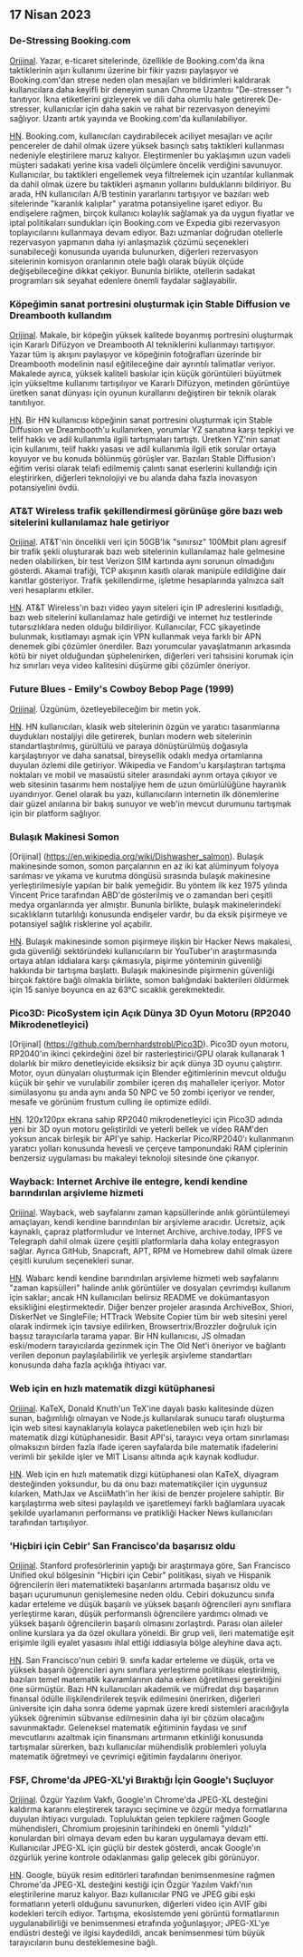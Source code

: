 

<CallToAction />

<Steps>

## 17 Nisan 2023

### De-Stressing Booking.com

[Orijinal](https://www.alexcharlton.co/projects/booking-com-de-stresser).
Yazar, e-ticaret sitelerinde, özellikle de Booking.com'da ikna taktiklerinin aşırı kullanımı üzerine bir fikir yazısı paylaşıyor ve Booking.com'dan strese neden olan mesajları ve bildirimleri kaldırarak kullanıcılara daha keyifli bir deneyim sunan Chrome Uzantısı "De-stresser "ı tanıtıyor. İkna etiketlerini gizleyerek ve dili daha olumlu hale getirerek De-stresser, kullanıcılar için daha sakin ve rahat bir rezervasyon deneyimi sağlıyor. Uzantı artık yayında ve Booking.com'da kullanılabiliyor.

[HN](http://news.ycombinator.com/item?id=35590734).
Booking.com, kullanıcıları caydırabilecek aciliyet mesajları ve açılır pencereler de dahil olmak üzere yüksek basınçlı satış taktikleri kullanması nedeniyle eleştirilere maruz kalıyor. Eleştirmenler bu yaklaşımın uzun vadeli müşteri sadakati yerine kısa vadeli ölçümlere öncelik verdiğini savunuyor. Kullanıcılar, bu taktikleri engellemek veya filtrelemek için uzantılar kullanmak da dahil olmak üzere bu taktikleri aşmanın yollarını bulduklarını bildiriyor. Bu arada, HN kullanıcıları A/B testinin yararlarını tartışıyor ve bazıları web sitelerinde "karanlık kalıplar" yaratma potansiyeline işaret ediyor. Bu endişelere rağmen, birçok kullanıcı kolaylık sağlamak ya da uygun fiyatlar ve iptal politikaları sundukları için Booking.com ve Expedia gibi rezervasyon toplayıcılarını kullanmaya devam ediyor. Bazı uzmanlar doğrudan otellerle rezervasyon yapmanın daha iyi anlaşmazlık çözümü seçenekleri sunabileceği konusunda uyarıda bulunurken, diğerleri rezervasyon sitelerinin komisyon oranlarının otele bağlı olarak büyük ölçüde değişebileceğine dikkat çekiyor. Bununla birlikte, otellerin sadakat programları sık seyahat edenlere önemli faydalar sağlayabilir.

### Köpeğimin sanat portresini oluşturmak için Stable Diffusion ve Dreambooth kullandım

[Orijinal](https://www.shruggingface.com/blog/how-i-used-stable-diffusion-and-dreambooth-to-create-a-painted-portrait-of-my-dog).
Makale, bir köpeğin yüksek kalitede boyanmış portresini oluşturmak için Kararlı Difüzyon ve Dreambooth AI tekniklerini kullanmayı tartışıyor. Yazar tüm iş akışını paylaşıyor ve köpeğinin fotoğrafları üzerinde bir Dreambooth modelinin nasıl eğitileceğine dair ayrıntılı talimatlar veriyor. Makalede ayrıca, yüksek kaliteli baskılar için küçük görüntüleri büyütmek için yükseltme kullanımı tartışılıyor ve Kararlı Difüzyon, metinden görüntüye üretken sanat dünyası için oyunun kurallarını değiştiren bir teknik olarak tanıtılıyor.

[HN](http://news.ycombinator.com/item?id=35592847).
Bir HN kullanıcısı köpeğinin sanat portresini oluşturmak için Stable Diffusion ve Dreambooth'u kullanırken, yorumlar YZ sanatına karşı tepkiyi ve telif hakkı ve adil kullanımla ilgili tartışmaları tartıştı. Üretken YZ'nin sanat için kullanımı, telif hakkı yasası ve adil kullanımla ilgili etik sorular ortaya koyuyor ve bu konuda bölünmüş görüşler var. Bazıları Stable Diffusion'ı eğitim verisi olarak telafi edilmemiş çalıntı sanat eserlerini kullandığı için eleştirirken, diğerleri teknolojiyi ve bu alanda daha fazla inovasyon potansiyelini övdü.

### AT&T Wireless trafik şekillendirmesi görünüşe göre bazı web sitelerini kullanılamaz hale getiriyor

[Orijinal](https://adriano.fyi/post/2023/2023-04-16-att-traffic-shaping-makes-websites-unusable/).
AT&T'nin öncelikli veri için 50GB'lık "sınırsız" 100Mbit planı agresif bir trafik şekli oluşturarak bazı web sitelerinin kullanılamaz hale gelmesine neden olabilirken, bir test Verizon SIM kartında aynı sorunun olmadığını gösterdi. Akamai trafiği, TCP akışının kasıtlı olarak manipüle edildiğine dair kanıtlar gösteriyor. Trafik şekillendirme, işletme hesaplarında yalnızca salt veri hesaplarını etkiler.

[HN](http://news.ycombinator.com/item?id=35592607).
AT&T Wireless'ın bazı video yayın siteleri için IP adreslerini kısıtladığı, bazı web sitelerini kullanılamaz hale getirdiği ve internet hız testlerinde tutarsızlıklara neden olduğu bildiriliyor. Kullanıcılar, FCC şikayetinde bulunmak, kısıtlamayı aşmak için VPN kullanmak veya farklı bir APN denemek gibi çözümler önerdiler. Bazı yorumcular yavaşlatmanın arkasında kötü bir niyet olduğundan şüphelenirken, diğerleri veri tahsisini korumak için hız sınırları veya video kalitesini düşürme gibi çözümler öneriyor.

### Future Blues - Emily's Cowboy Bebop Page (1999)

[Orijinal](https://futureblues.com/).
Üzgünüm, özetleyebileceğim bir metin yok.

[HN](http://news.ycombinator.com/item?id=35589124).
HN kullanıcıları, klasik web sitelerinin özgün ve yaratıcı tasarımlarına duydukları nostaljiyi dile getirerek, bunları modern web sitelerinin standartlaştırılmış, gürültülü ve paraya dönüştürülmüş doğasıyla karşılaştırıyor ve daha sanatsal, bireysellik odaklı medya ortamlarına duyulan özlemi dile getiriyor. Wikipedia ve Fandom'u karşılaştıran tartışma noktaları ve mobil ve masaüstü siteler arasındaki ayrım ortaya çıkıyor ve web sitesinin tasarımı hem nostaljiye hem de uzun ömürlülüğüne hayranlık uyandırıyor. Genel olarak bu yazı, kullanıcıların internetin ilk dönemlerine dair güzel anılarına bir bakış sunuyor ve web'in mevcut durumunu tartışmak için bir platform sağlıyor.

### Bulaşık Makinesi Somon

[Orijinal] (https://en.wikipedia.org/wiki/Dishwasher_salmon).
Bulaşık makinesinde somon, somon parçalarının en az iki kat alüminyum folyoya sarılması ve yıkama ve kurutma döngüsü sırasında bulaşık makinesine yerleştirilmesiyle yapılan bir balık yemeğidir. Bu yöntem ilk kez 1975 yılında Vincent Price tarafından ABD'de gösterilmiş ve o zamandan beri çeşitli medya organlarında yer almıştır. Bununla birlikte, bulaşık makinelerindeki sıcaklıkların tutarlılığı konusunda endişeler vardır, bu da eksik pişirmeye ve potansiyel sağlık risklerine yol açabilir.

[HN](http://news.ycombinator.com/item?id=35586683).
Bulaşık makinesinde somon pişirmeye ilişkin bir Hacker News makalesi, gıda güvenliği sektöründeki kullanıcıların bir YouTuber'ın araştırmasında ortaya atılan iddialara karşı çıkmasıyla, pişirme yönteminin güvenliği hakkında bir tartışma başlattı. Bulaşık makinesinde pişirmenin güvenliği birçok faktöre bağlı olmakla birlikte, somon balığındaki bakterileri öldürmek için 15 saniye boyunca en az 63°C sıcaklık gerekmektedir.

### Pico3D: PicoSystem için Açık Dünya 3D Oyun Motoru (RP2040 Mikrodenetleyici)

[Orijinal] (https://github.com/bernhardstrobl/Pico3D).
Pico3D oyun motoru, RP2040'ın ikinci çekirdeğini özel bir rasterleştirici/GPU olarak kullanarak 1 dolarlık bir mikro denetleyicide eksiksiz bir açık dünya 3D oyunu çalıştırır. Motor, oyun dünyaları oluşturmak için Blender eğitimlerinin mevcut olduğu küçük bir şehir ve vurulabilir zombiler içeren dış mahalleler içeriyor. Motor simülasyonu şu anda aynı anda 50 NPC ve 50 zombi içeriyor ve render, mesafe ve görünüm frustum culling ile optimize edildi.

[HN](http://news.ycombinator.com/item?id=35589172).
120x120px ekrana sahip RP2040 mikrodenetleyici için Pico3D adında yeni bir 3D oyun motoru geliştirildi ve yeterli bellek ve video RAM'den yoksun ancak birleşik bir API'ye sahip. Hackerlar Pico/RP2040'ı kullanmanın yaratıcı yolları konusunda hevesli ve çerçeve tamponundaki RAM çiplerinin benzersiz uygulaması bu makaleyi teknoloji sitesinde öne çıkarıyor.

### Wayback: Internet Archive ile entegre, kendi kendine barındırılan arşivleme hizmeti

[Orijinal](https://github.com/wabarc/wayback).
Wayback, web sayfalarını zaman kapsüllerinde anlık görüntülemeyi amaçlayan, kendi kendine barındırılan bir arşivleme aracıdır. Ücretsiz, açık kaynaklı, çapraz platformludur ve Internet Archive, archive.today, IPFS ve Telegraph dahil olmak üzere çeşitli platformlarla daha kolay entegrasyon sağlar. Ayrıca GitHub, Snapcraft, APT, RPM ve Homebrew dahil olmak üzere çeşitli kurulum seçenekleri sunar.

[HN](http://news.ycombinator.com/item?id=35586845).
Wabarc kendi kendine barındırılan arşivleme hizmeti web sayfalarını "zaman kapsülleri" halinde anlık görüntüler ve dosyaları çevrimdışı kullanım için saklar; ancak HN kullanıcıları belirsiz README ve dokümantasyon eksikliğini eleştirmektedir. Diğer benzer projeler arasında ArchiveBox, Shiori, DiskerNet ve SingleFile; HTTrack Website Copier tüm bir web sitesini yerel olarak indirmek için tavsiye edilirken, Browsertrix/Brozzler doğruluk için başsız tarayıcılarla tarama yapar. Bir HN kullanıcısı, JS olmadan eski/modern tarayıcılarda gezinmek için The Old Net'i öneriyor ve bağlantı verilen deponun paylaşılabilirlik ve yerleşik arşivleme standartları konusunda daha fazla açıklığa ihtiyacı var.

### Web için en hızlı matematik dizgi kütüphanesi

[Orijinal](https://katex.org/).
KaTeX, Donald Knuth'un TeX'ine dayalı baskı kalitesinde düzen sunan, bağımlılığı olmayan ve Node.js kullanılarak sunucu tarafı oluşturma için web sitesi kaynaklarıyla kolayca paketlenebilen web için hızlı bir matematik dizgi kütüphanesidir. Basit API'si, tarayıcı veya ortam sınırlaması olmaksızın birden fazla ifade içeren sayfalarda bile matematik ifadelerini verimli bir şekilde işler ve MIT Lisansı altında açık kaynak kodludur.

[HN](http://news.ycombinator.com/item?id=35588985).
Web için en hızlı matematik dizgi kütüphanesi olan KaTeX, diyagram desteğinden yoksundur, bu da onu bazı matematikçiler için uygunsuz kılarken, MathJax ve AsciiMath'in her ikisi de benzer projelere sahiptir. Bir karşılaştırma web sitesi paylaşıldı ve işaretlemeyi farklı bağlamlara uyacak şekilde uyarlamanın performansı ve pratikliği Hacker News kullanıcıları tarafından tartışılıyor.

### 'Hiçbiri için Cebir' San Francisco'da başarısız oldu

[Orijinal](https://www.joannejacobs.com/post/algebra-for-none-fails-in-san-francisco).
Stanford profesörlerinin yaptığı bir araştırmaya göre, San Francisco Unified okul bölgesinin "Hiçbiri için Cebir" politikası, siyah ve Hispanik öğrencilerin ileri matematikteki başarılarını artırmada başarısız oldu ve başarı uçurumunun genişlemesine neden oldu. Cebiri dokuzuncu sınıfa kadar erteleme ve düşük başarılı ve yüksek başarılı öğrencileri aynı sınıflara yerleştirme kararı, düşük performanslı öğrencilere yardımcı olmadı ve yüksek başarılı öğrencilerin başarılı olmasını zorlaştırdı. Parası olan aileler online kurslara ya da özel okullara yöneldi. Bir grup veli, ileri matematiğe eşit erişimle ilgili eyalet yasasını ihlal ettiği iddiasıyla bölge aleyhine dava açtı.

[HN](http://news.ycombinator.com/item?id=35595026).
San Francisco'nun cebiri 9. sınıfa kadar erteleme ve düşük, orta ve yüksek başarılı öğrencileri aynı sınıflara yerleştirme politikası eleştirilmiş, bazıları temel matematik kavramlarının daha erken öğretilmesi gerektiğini öne sürmüştür. Bazı HN kullanıcıları akademik ve müfredat dışı başarının finansal ödülle ilişkilendirilerek teşvik edilmesini önerirken, diğerleri üniversite için daha sonra ödeme yapmak üzere kredi sistemleri aracılığıyla yüksek öğrenimin sübvanse edilmesinin daha iyi bir çözüm olacağını savunmaktadır. Geleneksel matematik eğitiminin faydası ve sınıf mevcutlarını azaltmak için finansmanı artırmanın etkinliği konusunda tartışmalar sürerken, bazı kullanıcılar mühendislik problemleri yoluyla matematik öğretmeyi ve çevrimiçi eğitimin faydalarını öneriyor.

### FSF, Chrome'da JPEG-XL'yi Bıraktığı İçin Google'ı Suçluyor

[Orijinal](https://www.phoronix.com/news/FSF-Slams-Google-JPEG-XL).
Özgür Yazılım Vakfı, Google'ın Chrome'da JPEG-XL desteğini kaldırma kararını eleştirerek tarayıcı seçimine ve özgür medya formatlarına duyulan ihtiyacı vurguladı. Topluluktan gelen tepkilere rağmen Google mühendisleri, Chromium projesinin tarihindeki en önemli "yıldızlı" konulardan biri olmaya devam eden bu kararı uygulamaya devam etti. Kullanıcılar JPEG-XL için güçlü bir destek gösterdi, ancak Google'ın özgürlük yerine kontrole odaklanması galip gelecek gibi görünüyor.

[HN](http://news.ycombinator.com/item?id=35589179).
Google, büyük resim editörleri tarafından benimsenmesine rağmen Chrome'da JPEG-XL desteğini kestiği için Özgür Yazılım Vakfı'nın eleştirilerine maruz kalıyor. Bazı kullanıcılar PNG ve JPEG gibi eski formatların yeterli olduğunu savunurken, diğerleri video için AVIF gibi kodekleri tercih ediyor. Tartışma, ekosistemde yeni görüntü formatlarının uygulanabilirliği ve benimsenmesi etrafında yoğunlaşıyor; JPEG-XL'ye endüstri desteği ve ilgisi kaydedildi, ancak benimsenmesi tüm büyük tarayıcıların bunu desteklemesine bağlı.

</Steps>